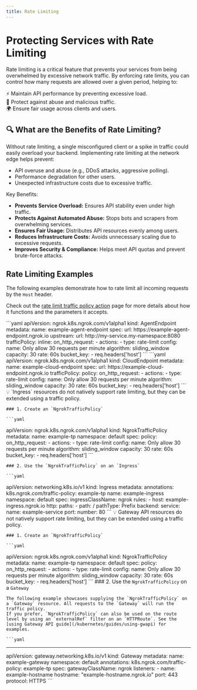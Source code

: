 ```yaml
---
title: Rate Limiting
---
```



# Protecting Services with Rate Limiting

Rate limiting is a critical feature that prevents your services from being overwhelmed by excessive network traffic. By enforcing rate limits, you can control how many requests are allowed over a given period, helping to:

⚡ Maintain API performance by preventing excessive load. <br />
🔐 Protect against abuse and malicious traffic. <br />
🌍 Ensure fair usage across clients and users. <br />


## 🔍 What are the Benefits of Rate Limiting?

Without rate limiting, a single misconfigured client or a spike in traffic could easily overload your backend.
Implementing rate limiting at the network edge helps prevent:

- API overuse and abuse (e.g., DDoS attacks, aggressive polling).
- Performance degradation for other users.
- Unexpected infrastructure costs due to excessive traffic.

Key Benefits:

- **Prevents Service Overload:** Ensures API stability even under high traffic.
- **Protects Against Automated Abuse:** Stops bots and scrapers from overwhelming services.
- **Ensures Fair Usage:** Distributes API resources evenly among users.
- **Reduces Infrastructure Costs:** Avoids unnecessary scaling due to excessive requests.
- **Improves Security & Compliance:** Helps meet API quotas and prevent brute-force attacks.

## Rate Limiting Examples

The following examples demonstrate how to rate limit all incoming requests by the `Host` header.

Check out the [rate limit traffic policy action](/traffic-policy/actions/rate-limit/) page for more details about how it functions and the parameters it accepts.

<Tabs groupId="kind" queryString="kind">
	<TabItem value="agent-endpoint" label="AgentEndpoint" default>
	```yaml
  apiVersion: ngrok.k8s.ngrok.com/v1alpha1
  kind: AgentEndpoint
  metadata:
    name: example-agent-endpoint
  spec:
    url: https://example-agent-endpoint.ngrok.io
    upstream:
      url: http://my-service.my-namespace:8080
    trafficPolicy:
      inline:
        on_http_request:
          - actions:
              - type: rate-limit
                config:
                  name: Only allow 30 requests per minute
                  algorithm: sliding_window
                  capacity: 30
                  rate: 60s
                  bucket_key:
                    - req.headers['host']
	```
	</TabItem>
	<TabItem value="cloud-endpoint" label="CloudEndpoint">
	```yaml
  apiVersion: ngrok.k8s.ngrok.com/v1alpha1
  kind: CloudEndpoint
  metadata:
    name: example-cloud-endpoint
  spec:
    url: https://example-cloud-endpoint.ngrok.io
    trafficPolicy:
      policy:
        on_http_request:
          - actions:
              - type: rate-limit
                config:
                  name: Only allow 30 requests per minute
                  algorithm: sliding_window
                  capacity: 30
                  rate: 60s
                  bucket_key:
                    - req.headers['host']
	```
  </TabItem>
	<TabItem value="ingress" label="Ingress">
	💡 `Ingress` resources do not natively support rate limiting, but they can be extended using a traffic policy.

	### 1. Create an `NgrokTrafficPolicy`

	```yaml
  apiVersion: ngrok.k8s.ngrok.com/v1alpha1
  kind: NgrokTrafficPolicy
  metadata:
    name: example-tp
    namespace: default
  spec:
    policy:
      on_http_request:
        - actions:
            - type: rate-limit
              config:
                name: Only allow 30 requests per minute
                algorithm: sliding_window
                capacity: 30
                rate: 60s
                bucket_key:
                  - req.headers['host']
	```

	### 2. Use the `NgrokTrafficPolicy` on an `Ingress`

	```yaml
  apiVersion: networking.k8s.io/v1
  kind: Ingress
  metadata:
    annotations:
      k8s.ngrok.com/traffic-policy: example-tp
    name: example-ingress
    namespace: default
  spec:
    ingressClassName: ngrok
    rules:
      - host: example-ingress.ngrok.io
        http:
          paths:
            - path: /
              pathType: Prefix
              backend:
                service:
                  name: example-service
                  port:
                    number: 80
	```
  </TabItem>
	<TabItem value="gateway-api" label="Gateway API">
	💡 Gateway API resources do not natively support rate limiting, but they can be extended using a traffic policy.

	### 1. Create an `NgrokTrafficPolicy`

	```yaml
  apiVersion: ngrok.k8s.ngrok.com/v1alpha1
  kind: NgrokTrafficPolicy
  metadata:
    name: example-tp
    namespace: default
  spec:
    policy:
      on_http_request:
        - actions:
            - type: rate-limit
              config:
                name: Only allow 30 requests per minute
                algorithm: sliding_window
                capacity: 30
                rate: 60s
                bucket_key:
                  - req.headers['host']
	```
	### 2. Use the `NgrokTrafficPolicy` on a `Gateway`

	The following example showcases supplying the `NgrokTrafficPolicy` on a `Gateway` resource. All requests to the `Gateway` will run the traffic policy.
	If you prefer, `NgrokTrafficPolicy` can also be used on the route level by using an `externalRef` filter on an `HTTPRoute`. See the [using Gateway API guide](/kubernetes/guides/using-gwapi) for examples.

	```yaml
  ---
  apiVersion: gateway.networking.k8s.io/v1
  kind: Gateway
  metadata:
    name: example-gateway
    namespace: default
    annotations:
      k8s.ngrok.com/traffic-policy: example-tp
  spec:
    gatewayClassName: ngrok
    listeners:
      - name: example-hostname
        hostname: "example-hostname.ngrok.io"
        port: 443
        protocol: HTTPS
	```
  </TabItem>
</Tabs>
